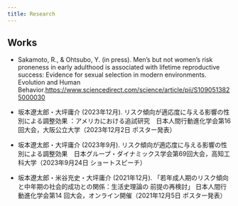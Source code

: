 ---
title: Research
---

## Works


* Sakamoto, R., & Ohtsubo, Y. (in press). Men's but not women's risk proneness in early adulthood is associated with lifetime reproductive success: Evidence for sexual selection in modern environments. Evolution and Human Behavior.<https://www.sciencedirect.com/science/article/pii/S1090513825000030>
    

* 坂本遼太郎・大坪庸介 (2023年12月). リスク傾向が適応度に与える影響の性別による調整効果 ：アメリカにおける追試研究　日本人間行動進化学会第16回大会，大阪公立大学（2023年12月2日 ポスター発表）

* 坂本遼太郎・大坪庸介 (2023年9月). リスク傾向が適応度に与える影響の性別による調整効果　日本グループ・ダイナミックス学会第69回大会，高知工科大学（2023年9月24日 ショートスピーチ）

* 坂本遼太郎・米谷充史・大坪庸介 (2021年12月). 「若年成人期のリスク傾向と中年期の社会的成功との関係：生活史理論の
前提の再検討」 日本人間行動進化学会第14 回大会，オンライン開催（2021年12月5日 ポスター発表）